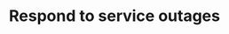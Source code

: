 ---
title: Respond to service outages
metaDescription: Solve system outages by investigating resource bottlenecks across your system infrastructure. 
---